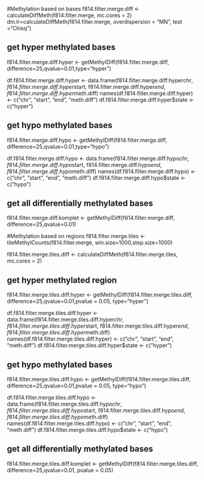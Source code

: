 #Methylation based on bases
f814.filter.merge.diff <- calculateDiffMeth(f814.filter.merge, mc.cores = 2)
dm.lr=calculateDiffMeth(f814.filter.merge, overdispersion = "MN", test ="Chisq")

## get hyper methylated bases
f814.filter.merge.diff.hyper <- getMethylDiff(f814.filter.merge.diff, difference=25,qvalue=0.01,type="hyper")

df.f814.filter.merge.diff.hyper <- data.frame(f814.filter.merge.diff.hyper$chr, f814.filter.merge.diff.hyper$start, f814.filter.merge.diff.hyper$end, f814.filter.merge.diff.hyper$meth.diff)
names(df.f814.filter.merge.diff.hyper) <- c("chr", "start", "end", "meth.diff")
df.f814.filter.merge.diff.hyper$state <- c("hyper")

## get hypo methylated bases
f814.filter.merge.diff.hypo <- getMethylDiff(f814.filter.merge.diff, difference=25,qvalue=0.01,type="hypo")

df.f814.filter.merge.diff.hypo <- data.frame(f814.filter.merge.diff.hypo$chr, f814.filter.merge.diff.hypo$start, f814.filter.merge.diff.hypo$end, f814.filter.merge.diff.hypo$meth.diff)
names(df.f814.filter.merge.diff.hypo) <- c("chr", "start", "end", "meth.diff")
df.f814.filter.merge.diff.hypo$state <- c("hypo")

## get all differentially methylated bases
f814.filter.merge.diff.komplet <- getMethylDiff(f814.filter.merge.diff, difference=25,qvalue=0.01)

#Methylation based on regions
f814.filter.merge.tiles <- tileMethylCounts(f814.filter.merge, win.size=1000,step.size=1000)

f814.filter.merge.tiles.diff <- calculateDiffMeth(f814.filter.merge.tiles, mc.cores = 2)

## get hyper methylated region
f814.filter.merge.tiles.diff.hyper <- getMethylDiff(f814.filter.merge.tiles.diff, difference=25,qvalue=0.01,pvalue = 0.05, type="hyper")

df.f814.filter.merge.tiles.diff.hyper <- data.frame(f814.filter.merge.tiles.diff.hyper$chr, f814.filter.merge.tiles.diff.hyper$start, f814.filter.merge.tiles.diff.hyper$end, f814.filter.merge.tiles.diff.hyper$meth.diff)
names(df.f814.filter.merge.tiles.diff.hyper) <- c("chr", "start", "end", "meth.diff")
df.f814.filter.merge.tiles.diff.hyper$state <- c("hyper")

## get hypo methylated bases
f814.filter.merge.tiles.diff.hypo <- getMethylDiff(f814.filter.merge.tiles.diff, difference=25,qvalue=0.01,pvalue = 0.05, type="hypo")

df.f814.filter.merge.tiles.diff.hypo <- data.frame(f814.filter.merge.tiles.diff.hypo$chr, f814.filter.merge.tiles.diff.hypo$start, f814.filter.merge.tiles.diff.hypo$end, f814.filter.merge.tiles.diff.hypo$meth.diff)
names(df.f814.filter.merge.tiles.diff.hypo) <- c("chr", "start", "end", "meth.diff")
df.f814.filter.merge.tiles.diff.hypo$state <- c("hypo")

## get all differentially methylated bases
f814.filter.merge.tiles.diff.komplet <- getMethylDiff(f814.filter.merge.tiles.diff, difference=25,qvalue=0.01, pvalue = 0.05)
